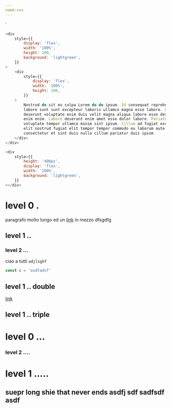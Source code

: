 ```yaml
---
name:xxx
---
```


<div/>
`

```js live=true
<div
    style={{
        display: 'flex',
        width: '100%',
        height: 100,
        background: 'lightgreen',
    }}
>
    <div
        style={{
            display: 'flex',
            width: '100%',
            height: 100,
        }}
    >
        Nostrud do sit eu culpa Lorem do do ipsum. Id consequat reprehenderit
        labore sunt sunt excepteur laboris ullamco magna esse labore. Cillum
        deserunt voluptate enim duis velit magna aliqua labore esse deserunt qui
        enim enim. Labore deserunt enim amet esse dolor labore. Pariatur commodo
        voluptate tempor ullamco minim sint ipsum. Cillum ad fugiat excepteur
        elit nostrud fugiat elit tempor tempor commodo eu laborum aute. Non
        consectetur et sint duis nulla cillum pariatur duis ipsum.
    </div>
</div>
```

```js live=true
<div
    style={{
        height: '400px',
        display: 'flex',
        width: '100%',
        background: 'lightgreen',
    }}
></div>
```

# level 0 .

paragrafo molto lungo ed un [link]() in mezzo dfsgdfg

## level 1 ..

### level 2 ...

ciao a tutti `adjlsghf`

```js
const c = 'asdfadsf'
```

## level 1 .. double

[link]()

## level 1 .. triple

# level 0 ...

### level 2 ....

# level 1 .....

## suepr long shie that never ends asdfj sdf sadfsdf asdf
